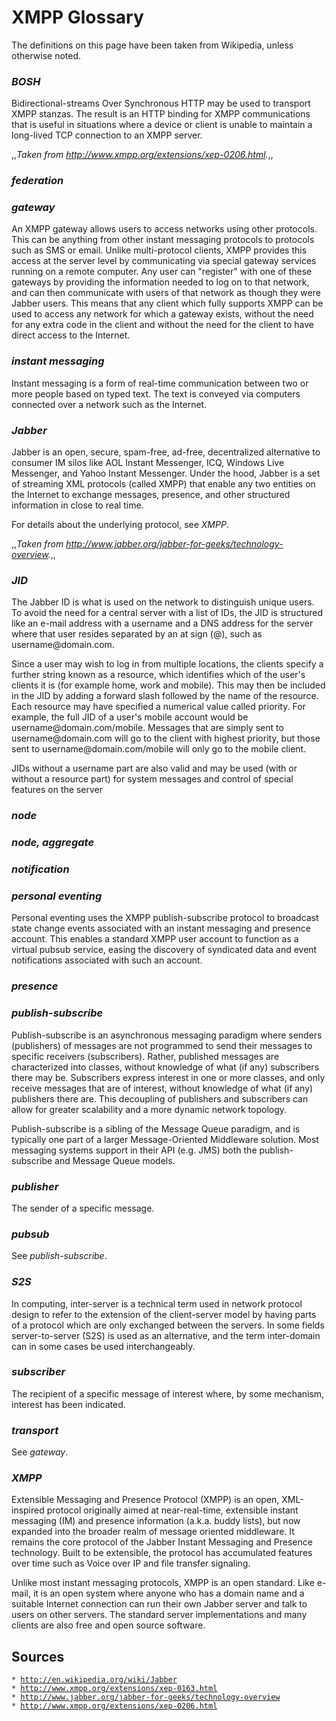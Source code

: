 = XMPP Glossary =

The definitions on this page have been taken from Wikipedia, unless otherwise noted.

=== ''  '' ===

=== ''  '' ===

=== '' BOSH '' ===

Bidirectional-streams Over Synchronous HTTP may be used to transport XMPP stanzas. The result is an HTTP binding for XMPP communications that is useful in situations where a device or client is unable to maintain a long-lived TCP connection to an XMPP server.

,,''Taken from http://www.xmpp.org/extensions/xep-0206.html.'',,

=== ''  '' ===

=== ''  '' ===

=== ''  '' ===

=== '' federation '' ===

=== '' gateway '' ===

An XMPP gateway allows users to access networks using other protocols. This can be anything from other instant messaging protocols to protocols such as SMS or email. Unlike multi-protocol clients, XMPP provides this access at the server level by communicating via special gateway services running on a remote computer. Any user can "register" with one of these gateways by providing the information needed to log on to that network, and can then communicate with users of that network as though they were Jabber users. This means that any client which fully supports XMPP can be used to access any network for which a gateway exists, without the need for any extra code in the client and without the need for the client to have direct access to the Internet.

=== '' instant messaging '' ===

Instant messaging is a form of real-time communication between two or more people based on typed text. The text is conveyed via computers connected over a network such as the Internet.

=== '' Jabber '' ===

Jabber is an open, secure, spam-free, ad-free, decentralized alternative to consumer IM silos like AOL Instant Messenger, ICQ, Windows Live Messenger, and Yahoo Instant Messenger. Under the hood, Jabber is a set of streaming XML protocols (called XMPP) that enable any two entities on the Internet to exchange messages, presence, and other structured information in close to real time.

For details about the underlying protocol, see ''XMPP''.

,,''Taken from http://www.jabber.org/jabber-for-geeks/technology-overview.'',,

=== '' JID '' ===

The Jabber ID is what is used on the network to distinguish unique users. To avoid the need for a central server with a list of IDs, the JID is structured like an e-mail address with a username and a DNS address for the server where that user resides separated by an at sign (@), such as username@domain.com.

Since a user may wish to log in from multiple locations, the clients specify a further string known as a resource, which identifies which of the user's clients it is (for example home, work and mobile). This may then be included in the JID by adding a forward slash followed by the name of the resource. Each resource may have specified a numerical value called priority. For example, the full JID of a user's mobile account would be username@domain.com/mobile. Messages that are simply sent to username@domain.com will go to the client with highest priority, but those sent to username@domain.com/mobile will only go to the mobile client.

JIDs without a username part are also valid and may be used (with or without a resource part) for system messages and control of special features on the server

=== ''  '' ===

=== '' node '' ===

=== '' node, aggregate '' ===

=== '' notification '' ===

=== ''  '' ===

=== ''  '' ===

=== ''  '' ===

=== '' personal eventing '' ===

Personal eventing uses the XMPP publish-subscribe protocol to broadcast state change events associated with an instant messaging and presence account. This enables a standard XMPP user account to function as a virtual pubsub service, easing the discovery of syndicated data and event notifications associated with such an account.

=== '' presence '' ===

=== ''  '' ===

=== '' publish-subscribe '' ===

Publish-subscribe is an asynchronous messaging paradigm where senders (publishers) of messages are not programmed to send their messages to specific receivers (subscribers). Rather, published messages are characterized into classes, without knowledge of what (if any) subscribers there may be. Subscribers express interest in one or more classes, and only receive messages that are of interest, without knowledge of what (if any) publishers there are. This decoupling of publishers and subscribers can allow for greater scalability and a more dynamic network topology.

Publish-subscribe is a sibling of the Message Queue paradigm, and is typically one part of a larger Message-Oriented Middleware solution. Most messaging systems support in their API (e.g. JMS) both the publish-subscribe and Message Queue models.

=== '' publisher '' ===

The sender of a specific message.

=== '' pubsub '' ===

See ''publish-subscribe''.

=== ''  '' ===

=== '' S2S '' ===

In computing, inter-server is a technical term used in network protocol design to refer to the extension of the client-server model by having parts of a protocol which are only exchanged between the servers. In some fields server-to-server (S2S) is used as an alternative, and the term inter-domain can in some cases be used interchangeably.

=== '' subscriber '' ===

The recipient of a specific message of interest where, by some mechanism, interest has been indicated.

=== '' transport '' ===

See ''gateway''.

=== ''  '' ===

=== '' XMPP '' ===

Extensible Messaging and Presence Protocol (XMPP) is an open, XML-inspired protocol originally aimed at near-real-time, extensible instant messaging (IM) and presence information (a.k.a. buddy lists), but now expanded into the broader realm of message oriented middleware. It remains the core protocol of the Jabber Instant Messaging and Presence technology. Built to be extensible, the protocol has accumulated features over time such as Voice over IP and file transfer signaling.

Unlike most instant messaging protocols, XMPP is an open standard. Like e-mail, it is an open system where anyone who has a domain name and a suitable Internet connection can run their own Jabber server and talk to users on other servers. The standard server implementations and many clients are also free and open source software.

=== ''  '' ===

=== ''  '' ===

=== ''  '' ===

=== ''  '' ===

=== ''  '' ===

=== ''  '' ===

=== ''  '' ===

=== ''  '' ===

=== ''  '' ===

=== ''  '' ===

=== ''  '' ===

=== ''  '' ===

=== ''  '' ===

=== ''  '' ===

== Sources ==
 * http://en.wikipedia.org/wiki/Jabber
 * http://www.xmpp.org/extensions/xep-0163.html
 * http://www.jabber.org/jabber-for-geeks/technology-overview
 * http://www.xmpp.org/extensions/xep-0206.html